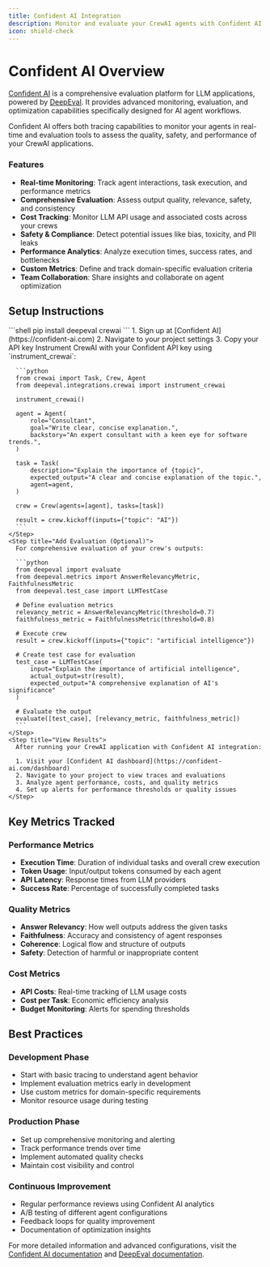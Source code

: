 ```yaml
---
title: Confident AI Integration
description: Monitor and evaluate your CrewAI agents with Confident AI's comprehensive evaluation platform powered by DeepEval.
icon: shield-check
---
```


# Confident AI Overview

[Confident AI](https://confident-ai.com) is a comprehensive evaluation platform for LLM applications, powered by [DeepEval](https://github.com/confident-ai/deepeval). It provides advanced monitoring, evaluation, and optimization capabilities specifically designed for AI agent workflows.

Confident AI offers both tracing capabilities to monitor your agents in real-time and evaluation tools to assess the quality, safety, and performance of your CrewAI applications.

### Features

- **Real-time Monitoring**: Track agent interactions, task execution, and performance metrics
- **Comprehensive Evaluation**: Assess output quality, relevance, safety, and consistency
- **Cost Tracking**: Monitor LLM API usage and associated costs across your crews
- **Safety & Compliance**: Detect potential issues like bias, toxicity, and PII leaks
- **Performance Analytics**: Analyze execution times, success rates, and bottlenecks
- **Custom Metrics**: Define and track domain-specific evaluation criteria
- **Team Collaboration**: Share insights and collaborate on agent optimization

## Setup Instructions

<Steps>
    <Step title="Install Dependencies">
      ```shell
      pip install deepeval crewai
      ```
    </Step>
    <Step title="Get API Key">
      1. Sign up at [Confident AI](https://confident-ai.com)
      2. Navigate to your project settings
      3. Copy your API key
    </Step>
    <Step title="Configure CrewAI">
      Instrument CrewAI with your Confident API key using `instrument_crewai`:

      ```python
      from crewai import Task, Crew, Agent
      from deepeval.integrations.crewai import instrument_crewai

      instrument_crewai()

      agent = Agent(
          role="Consultant",
          goal="Write clear, concise explanation.",
          backstory="An expert consultant with a keen eye for software trends.",
      )

      task = Task(
          description="Explain the importance of {topic}",
          expected_output="A clear and concise explanation of the topic.",
          agent=agent,
      )

      crew = Crew(agents=[agent], tasks=[task])

      result = crew.kickoff(inputs={"topic": "AI"})
      ```
    </Step>
    <Step title="Add Evaluation (Optional)">
      For comprehensive evaluation of your crew's outputs:

      ```python
      from deepeval import evaluate
      from deepeval.metrics import AnswerRelevancyMetric, FaithfulnessMetric
      from deepeval.test_case import LLMTestCase

      # Define evaluation metrics
      relevancy_metric = AnswerRelevancyMetric(threshold=0.7)
      faithfulness_metric = FaithfulnessMetric(threshold=0.8)

      # Execute crew
      result = crew.kickoff(inputs={"topic": "artificial intelligence"})

      # Create test case for evaluation
      test_case = LLMTestCase(
          input="Explain the importance of artificial intelligence",
          actual_output=str(result),
          expected_output="A comprehensive explanation of AI's significance"
      )

      # Evaluate the output
      evaluate([test_case], [relevancy_metric, faithfulness_metric])
      ```
    </Step>
    <Step title="View Results">
      After running your CrewAI application with Confident AI integration:
      
      1. Visit your [Confident AI dashboard](https://confident-ai.com/dashboard)
      2. Navigate to your project to view traces and evaluations
      3. Analyze agent performance, costs, and quality metrics
      4. Set up alerts for performance thresholds or quality issues
    </Step>
</Steps>

## Key Metrics Tracked

### Performance Metrics
- **Execution Time**: Duration of individual tasks and overall crew execution
- **Token Usage**: Input/output tokens consumed by each agent
- **API Latency**: Response times from LLM providers
- **Success Rate**: Percentage of successfully completed tasks

### Quality Metrics
- **Answer Relevancy**: How well outputs address the given tasks
- **Faithfulness**: Accuracy and consistency of agent responses
- **Coherence**: Logical flow and structure of outputs
- **Safety**: Detection of harmful or inappropriate content

### Cost Metrics
- **API Costs**: Real-time tracking of LLM usage costs
- **Cost per Task**: Economic efficiency analysis
- **Budget Monitoring**: Alerts for spending thresholds

## Best Practices

### Development Phase
- Start with basic tracing to understand agent behavior
- Implement evaluation metrics early in development
- Use custom metrics for domain-specific requirements
- Monitor resource usage during testing

### Production Phase
- Set up comprehensive monitoring and alerting
- Track performance trends over time
- Implement automated quality checks
- Maintain cost visibility and control

### Continuous Improvement
- Regular performance reviews using Confident AI analytics
- A/B testing of different agent configurations
- Feedback loops for quality improvement
- Documentation of optimization insights

For more detailed information and advanced configurations, visit the [Confident AI documentation](https://confident-ai.com/docs) and [DeepEval documentation](https://docs.deepeval.com/).
